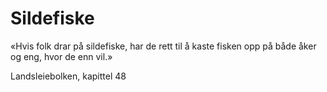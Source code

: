 # Sildefiske

«Hvis folk drar på sildefiske, har de rett til å kaste fisken opp på både åker og eng, hvor de enn vil.»

Landsleiebolken, kapittel 48
